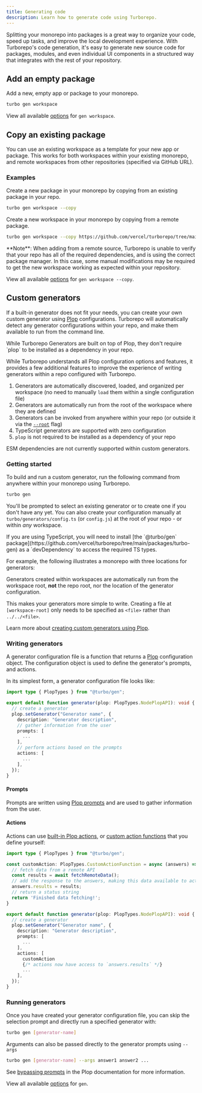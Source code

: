```yaml
---
title: Generating code
description: Learn how to generate code using Turborepo.
---
```



Splitting your monorepo into packages is a great way to organize your code, speed up tasks, and improve the local development
experience. With Turborepo's code generation, it's easy to generate new source code for packages, modules,
and even individual UI components in a structured way that integrates with the rest of your repository.

## Add an empty package

Add a new, empty app or package to your monorepo.

```sh title="Terminal"
turbo gen workspace
```

View all available [options](/docs/reference/generate#workspace) for `gen workspace`.

## Copy an existing package

You can use an existing workspace as a template for your new app or package. This works for both workspaces within your existing monorepo,
and remote workspaces from other repositories (specified via GitHub URL).

### Examples

Create a new package in your monorepo by copying from an existing package in your repo.

```sh title="Terminal"
turbo gen workspace --copy
```

Create a new workspace in your monorepo by copying from a remote package.

```sh title="Terminal"
turbo gen workspace --copy https://github.com/vercel/turborepo/tree/main/examples/with-tailwind/packages/tailwind-config
```

<Callout>
  **Note**: When adding from a remote source, Turborepo is unable to verify that your repo has all of the required dependencies, and is using the correct package manager. In this case, some manual modifications may be required to get the new workspace working as expected within your repository.

</Callout>

View all available [options](/docs/reference/generate#workspace) for `gen workspace --copy`.

## Custom generators

If a built-in generator does not fit your needs, you can create your own custom generator using [Plop](https://plopjs.com/) configurations.
Turborepo will automatically detect any generator configurations within your repo, and make them available to run from the command line.

<Callout type="info">
  While Turborepo Generators are built on top of Plop, they don't require `plop`
  to be installed as a dependency in your repo.
</Callout>

While Turborepo understands all Plop configuration options and features, it provides a few additional features to improve the experience of writing
generators within a repo configured with Turborepo.

1. Generators are automatically discovered, loaded, and organized per workspace (no need to manually `load` them within a single configuration file)
2. Generators are automatically run from the root of the workspace where they are defined
3. Generators can be invoked from anywhere within your repo (or outside it via the [`--root`](/docs/reference/generate#--root-path) flag)
4. TypeScript generators are supported with zero configuration
5. `plop` is not required to be installed as a dependency of your repo

<Callout type="info" title="Known issue">
  ESM dependencies are not currently supported within custom generators.
</Callout>

### Getting started

To build and run a custom generator, run the following command from anywhere within your monorepo using Turborepo.

```sh title="Terminal"
turbo gen
```

You'll be prompted to select an existing generator or to create one if you don't have any yet. You can also create your configuration
manually at `turbo/generators/config.ts` (or `config.js`) at the root of your repo - or within _any_ workspace.

<Callout type="info">
  If you are using TypeScript, you will need to install [the `@turbo/gen`
  package](https://github.com/vercel/turborepo/tree/main/packages/turbo-gen) as
  a `devDependency` to access the required TS types.
</Callout>

For example, the following illustrates a monorepo with three locations for generators:

<PackageManagerTabs>

<Tab value="pnpm">
  <Files>
    <Folder name="apps" defaultOpen>
      <Folder name="docs">
        <File name="package.json" />
      </Folder>
      <Folder name="web" defaultOpen>
        <File name="package.json" />
        <Folder name="turbo" green defaultOpen>
          <Folder name="generators">
            <File name="config.ts" />
            <File name="templates" />
          </Folder>
        </Folder>
      </Folder>
    </Folder>
    <Folder name="packages" defaultOpen>
      <Folder name="ui" defaultOpen>
        <File name="package.json" />
        <Folder name="turbo" green defaultOpen>
          <Folder name="generators">
            <File name="config.ts" />
            <File name="templates" />
          </Folder>
        </Folder>
      </Folder>
    </Folder>
    <Folder name="turbo" green defaultOpen>
      <Folder name="generators">
        <File name="config.ts" />
        <File name="templates" />
      </Folder>
    </Folder>
    <File name="package.json" />
    <File name="package-lock.yaml" />
    <File name="pnpm-workspace.yaml" />
    <File name="turbo.json" />
  </Files>
</Tab>

<Tab value="yarn">
  <Files>
    <Folder name="apps" defaultOpen>
      <Folder name="docs">
        <File name="package.json" />
      </Folder>
      <Folder name="web" defaultOpen>
        <File name="package.json" />
        <Folder name="turbo" green defaultOpen>
          <Folder name="generators">
            <File name="config.ts" />
            <File name="templates" />
          </Folder>
        </Folder>
      </Folder>
    </Folder>
    <Folder name="packages" defaultOpen>
      <Folder name="ui" defaultOpen>
        <File name="package.json" />
        <Folder name="turbo" green defaultOpen>
          <Folder name="generators">
            <File name="config.ts" />
            <File name="templates" />
          </Folder>
        </Folder>
      </Folder>
    </Folder>
    <Folder name="turbo" green defaultOpen>
      <Folder name="generators">
        <File name="config.ts" />
        <File name="templates" />
      </Folder>
    </Folder>
    <File name="package.json" />
    <File name="yarn.lock" />
    <File name="turbo.json" />
  </Files>
</Tab>

<Tab value="npm">
  <Files>
    <Folder name="apps" defaultOpen>
      <Folder name="docs">
        <File name="package.json" />
      </Folder>
      <Folder name="web" defaultOpen>
        <File name="package.json" />
        <Folder name="turbo" green defaultOpen>
          <Folder name="generators">
            <File name="config.ts" />
            <File name="templates" />
          </Folder>
        </Folder>
      </Folder>
    </Folder>
    <Folder name="packages" defaultOpen>
      <Folder name="ui" defaultOpen>
        <File name="package.json" />
        <Folder name="turbo" green defaultOpen>
          <Folder name="generators">
            <File name="config.ts" />
            <File name="templates" />
          </Folder>
        </Folder>
      </Folder>
    </Folder>
    <Folder name="turbo" green defaultOpen>
      <Folder name="generators">
        <File name="config.ts" />
        <File name="templates" />
      </Folder>
    </Folder>
    <File name="package.json" />
    <File name="package-lock.json" />
    <File name="turbo.json" />
  </Files>
</Tab>

<Tab value="bun (Beta)">
  <Files>
    <Folder name="apps" defaultOpen>
      <Folder name="docs">
        <File name="package.json" />
      </Folder>
      <Folder name="web" defaultOpen>
        <File name="package.json" />
        <Folder name="turbo" green defaultOpen>
          <Folder name="generators">
            <File name="config.ts" />
            <File name="templates" />
          </Folder>
        </Folder>
      </Folder>
    </Folder>
    <Folder name="packages" defaultOpen>
      <Folder name="ui" defaultOpen>
        <File name="package.json" />
        <Folder name="turbo" green defaultOpen>
          <Folder name="generators">
            <File name="config.ts" />
            <File name="templates" />
          </Folder>
        </Folder>
      </Folder>
    </Folder>
    <Folder name="turbo" green defaultOpen>
      <Folder name="generators">
        <File name="config.ts" />
        <File name="templates" />
      </Folder>
    </Folder>
    <File name="package.json" />
    <File name="bun.lock" />
    <File name="turbo.json" />
  </Files>
</Tab>
</PackageManagerTabs>

Generators created within workspaces are automatically run from the workspace root, **not** the repo root, nor the location of the generator configuration.

This makes your generators more simple to write. Creating a file at `[workspace-root]` only needs to be specified as `<file>` rather than `../../<file>`.

Learn more about [creating custom generators using Plop](https://plopjs.com/documentation/#creating-a-generator).

### Writing generators

A generator configuration file is a function that returns a [Plop](https://plopjs.com/) configuration object. The configuration object is
used to define the generator's prompts, and actions.

In its simplest form, a generator configuration file looks like:

```ts title="turbo/generators/config.ts"
import type { PlopTypes } from "@turbo/gen";

export default function generator(plop: PlopTypes.NodePlopAPI): void {
  // create a generator
  plop.setGenerator("Generator name", {
    description: "Generator description",
    // gather information from the user
    prompts: [
      ...
    ],
    // perform actions based on the prompts
    actions: [
      ...
    ],
  });
}
```

#### Prompts

Prompts are written using [Plop prompts](https://plopjs.com/documentation/#using-prompts) and are used to gather information from the user.

#### Actions

Actions can use [built-in Plop actions](https://plopjs.com/documentation/#built-in-actions), or [custom action functions](https://plopjs.com/documentation/#functionsignature-custom-action) that you define yourself:

```ts title="turbo/generators/config.ts"
import type { PlopTypes } from "@turbo/gen";

const customAction: PlopTypes.CustomActionFunction = async (answers) => {
  // fetch data from a remote API
  const results = await fetchRemoteData();
  // add the response to the answers, making this data available to actions
  answers.results = results;
  // return a status string
  return 'Finished data fetching!';
}

export default function generator(plop: PlopTypes.NodePlopAPI): void {
  // create a generator
  plop.setGenerator("Generator name", {
    description: "Generator description",
    prompts: [
      ...
    ],
    actions: [
      customAction
      {/* actions now have access to `answers.results` */}
      ...
    ],
  });
}
```

### Running generators

Once you have created your generator configuration file, you can skip the selection prompt and directly run a specified generator with:

```sh title="Terminal"
turbo gen [generator-name]
```

Arguments can also be passed directly to the generator prompts using `--args`

```sh title="Terminal"
turbo gen [generator-name] --args answer1 answer2 ...
```

See [bypassing prompts](https://plopjs.com/documentation/#bypassing-prompts) in the Plop documentation for more information.

View all available [options](/docs/reference/generate#run-generator-name) for `gen`.
